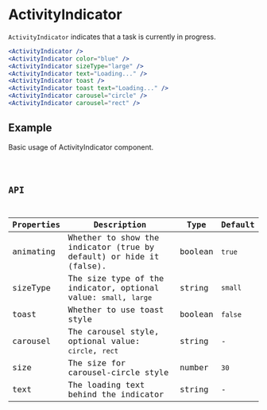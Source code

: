 # ActivityIndicator

`ActivityIndicator` indicates that a task is currently in progress.

```jsx pure
<ActivityIndicator />
<ActivityIndicator color="blue" />
<ActivityIndicator sizeType="large" />
<ActivityIndicator text="Loading..." />
<ActivityIndicator toast />
<ActivityIndicator toast text="Loading..." />
<ActivityIndicator carousel="circle" />
<ActivityIndicator carousel="rect" />
```

## Example

Basic usage of ActivityIndicator component.

<code src="./demo/Example.tsx" />

## API

| Properties | Description                                                         | Type    | Default |
| ---------- | ------------------------------------------------------------------- | ------- | ------- |
| animating  | Whether to show the indicator (true by default) or hide it (false). | boolean | `true`  |
| sizeType   | The size type of the indicator, optional value: `small`, `large`    | string  | `small` |
| toast      | Whether to use toast style                                          | boolean | `false` |
| carousel   | The carousel style, optional value: `circle`, `rect`                | string  | -       |
| size       | The size for carousel-circle style                                  | number  | `30`    |
| text       | The loading text behind the indicator                               | string  | -       |

